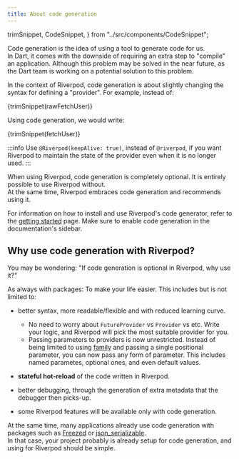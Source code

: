 ```yaml
---
title: About code generation
---
```


  trimSnippet,
  CodeSnippet,
} from "../src/components/CodeSnippet";

Code generation is the idea of using a tool to generate code for us.  
In Dart, it comes with the downside of requiring an extra step to "compile"
an application. Although this problem may be solved in the near future, as the
Dart team is working on a potential solution to this problem.

In the context of Riverpod, code generation is about slightly changing the syntax
for defining a "provider". For example, instead of:

<CodeBlock language="dart">{trimSnippet(rawFetchUser)}</CodeBlock>

Using code generation, we would write:

<CodeBlock language="dart">{trimSnippet(fetchUser)}</CodeBlock>

:::info
Use `@Riverpod(keepAlive: true)`, instead of `@riverpod`, if you want Riverpod to 
maintain the state of the provider even when it is no longer used.
:::

When using Riverpod, code generation is completely optional. It is entirely possible
to use Riverpod without.  
At the same time, Riverpod embraces code generation and recommends using it.

For information on how to install and use Riverpod's code generator, refer to
the [getting started](./getting_started) page. Make sure to enable code generation
in the documentation's sidebar.

## Why use code generation with Riverpod?

You may be wondering: "If code generation is optional in Riverpod, why use it?"

As always with packages: To make your life easier.
This includes but is not limited to:

- better syntax, more readable/flexible and with reduced learning curve.

  - No need to worry about `FutureProvider` vs `Provider` vs etc. Write your logic,
    and Riverpod will pick the most suitable provider for you.
  - Passing parameters to providers is now unrestricted. Instead of being limited to
    using [family](./concepts/modifiers/family) and passing a single positional parameter,
    you can now pass any form of parameter. This includes named parametes, optional ones,
    and even default values.

- **stateful hot-reload** of the code written in Riverpod.
- better debugging, through the generation of extra metadata that the debugger then picks-up.
- some Riverpod features will be available only with code generation.

At the same time, many applications already use code generation with packages such
as [Freezed](https://pub.dev/packages/freezed) or [json_serializable](https://pub.dev/packages/json_serializable).  
In that case, your project probably is already setup for code generation, and
using for Riverpod should be simple.

[hookwidget]: https://pub.dev/documentation/flutter_hooks/latest/flutter_hooks/HookWidget-class.html
[statefulwidget]: https://api.flutter.dev/flutter/widgets/StatefulWidget-class.html
[riverpod]: https://github.com/rrousselgit/riverpod
[hooks_riverpod]: https://pub.dev/packages/hooks_riverpod
[flutter_riverpod]: https://pub.dev/packages/flutter_riverpod
[flutter_hooks]: https://github.com/rrousselGit/flutter_hooks
